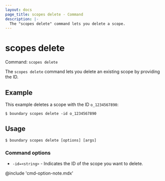 ```yaml
---
layout: docs
page_title: scopes delete - Command
description: |-
  The "scopes delete" command lets you delete a scope.
---
```


# scopes delete

Command: `scopes delete`

The `scopes delete` command lets you delete an existing scope by providing the ID.

## Example

This example deletes a scope with the ID `o_1234567890`:

```shell-session
$ boundary scopes delete -id o_1234567890
```

## Usage

<CodeBlockConfig hideClipboard>

```shell-session
$ boundary scopes delete [options] [args]
```

</CodeBlockConfig>

### Command options

- `-id=<string>` - Indicates the ID of the scope you want to delete.

@include 'cmd-option-note.mdx'